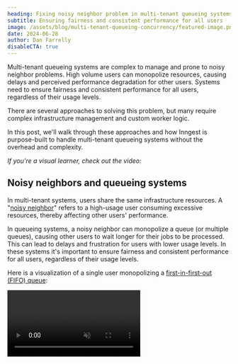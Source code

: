 ```yaml
---
heading: Fixing noisy neighbor problem in multi-tenant queueing systems
subtitle: Ensuring fairness and consistent performance for all users
image: /assets/blog/multi-tenant-queueing-concurrency/featured-image.png
date: 2024-06-28
author: Dan Farrelly
disableCTA: true
---
```


Multi-tenant queueing systems are complex to manage and prone to noisy neighbor problems. High volume users can monopolize resources, causing delays and perceived performance degradation for other users. Systems need to ensure fairness and consistent performance for all users, regardless of their usage levels.

There are several approaches to solving this problem, but many require complex infrastructure management and custom worker logic.

In this post, we'll walk through these approaches and how Inngest is purpose-built to handle multi-tenant queueing systems without the overhead and complexity.

_If you're a visual learner, check out the video:_

<YouTube id="uoXqqMkuiP0" height={300}/>


## Noisy neighbors and queueing systems

In multi-tenant systems, users share the same infrastructure resources. A "[noisy neighbor](https://learn.microsoft.com/en-us/azure/architecture/antipatterns/noisy-neighbor/noisy-neighbor)" refers to a high-usage user consuming excessive resources, thereby affecting other users' performance.

In queueing systems, a noisy neighbor can monopolize a queue (or multiple queues), causing other users to wait longer for their jobs to be processed. This can lead to delays and frustration for users with lower usage levels. In these systems it's important to ensure fairness and consistent performance for all users, regardless of their usage levels.

Here is a visualization of a single user monopolizing a [first-in-first-out (FIFO) queue](https://en.wikipedia.org/wiki/FIFO_(computing_and_electronics)):

<video controls autoPlay loop muted src="/assets/blog/multi-tenant-queueing-concurrency/noisy-neighbor.mp4" />

As we can see in this visualization, the high-usage user is causing delays for other users.

## Ensuring fairness in multi-tenant systems

The goal in building multi-tenant systems is to provide a fair and consistent experience for all users. Without considering fairness, users may confuse slow processing times with poor system performance.

Here is a visualization of a fair queueing system where each user receives equal processing time:

<video controls autoPlay loop muted src="/assets/blog/multi-tenant-queueing-concurrency/fairness-queue.mp4" />

### Achieving fairness - A queue per user

An ideal approach to fairness is to provide a queue per user. This way, each user's workloads are isolated, preventing any single user from affecting others.

<img src="/assets/blog/multi-tenant-queueing-concurrency/queue-per-user.png" alt="A visualization of a single queue fanning out into a queue per user" />

This approach introduces several challenges:

* **Infrastructure overhead and costs**: Creating and maintaining thousands of individual queues is cumbersome and potentially very expensive.
* **Worker complexity and performance**: Workers need to be designed to scan and pull from multiple queues intelligently to prioritize work effectively. It's not likely that you can afford a worker-per user at scale so workers need to be able to handle multiple queues and re-adjust as more users are added to your system. If not done well, this can lead to poor performance for all users.
* **Queue configuration and management**: Most traditional message queues require pre-configuring your queues either in infrastructure-as-code or programmatically. This may work for a small number of users, but it's not practical at scale. Additionally, you'll need some sort of state management to keep track of all these queues.
* **Hybrid of mutli- and single-tenant architecture**: Managing a queue per user represents a shift towards a single-tenant architecture which may be a significant departure from the existing architecture of your multi-tenant system. This can lead to additional architectural complexity which adds to overhead of the engineering team that is maintaining it.

### Alternative approaches - Priority queues

An alternative approach might be to use low/high priority queues. As usage increases for a particular user, they are moved to a lower priority queue. This approach can help to ensure that high-usage users don't monopolize resources.

<img src="/assets/blog/multi-tenant-queueing-concurrency/priority-queue.png" alt="A visualization of a priority queue that first determines the rate of jobs" />

This approach can be effective, but has other challenges:

* **Implementing rate limiting**: The system needs to track the rate of jobs for each user, for every queue. This is similar to API endpoint rate limiting, but requires additional infrastructure and logic to manage.
* **Shifting the problem to the low priority queue**: If a user is moved to a low priority queue, they may still flood that queue, causing delays for other users who just narrowly exceed the defined rate.
* **Fine-tuning the system for efficiency**: Rate limits and worker capacity for high and low priority queues will have to be tuned to ensure that the system is efficient and fair. This takes additional time and must be monitored and adjusted as usage patterns change.

## Inngest: Concurrency limits for each tenant

The Inngest platform has built-in support for easily defining concurrency limits that are automatically applied for each tenant.

Compared to approaches that have to combine queue infrastructure management, custom worker logic, and state management, Inngest manages all infrastructure and has embedded [_flow control_](/docs/guides/flow-control) logic within the queue itself. This allows your system to have the best of both worlds: the simplicity of a multi-tenant system with the fairness of a single-tenant system.

### How it works

Concurrency controls are defined within each Inngest function configuration in just a couple lines of code. Here's how it works:

* You define the concurrency `limit` in your function configuration.
* Specifying a concurrency `key` will apply this limit to _each unique value of the key_. This key can be anything relevant to your system, such as user ID, organization ID, email, workspace ID, etc.
* As new runs (aka _jobs_) are created, **Inngest dynamically creates a new queue for each unique key value**. The system internally handles the complexity of managing these queues, and consuming work efficiently off of each queue so you don't have to.

Let's take a look at some example code:

```ts multiTenantConcurrency.ts
export const multiTenantConcurrency = inngest.createFunction(
  {
    id: 'multi-tenant-concurrency',
    concurrency: [
      {
        limit: 1,
        // !mark(1:2)
        // Add a key to apply the concurrency limit to each unique user_slug
        key: 'event.data.user_slug',
      },
    ],
  },
  { event: 'demo/job.created' },
  async ({ event, step }) => {
    /* function logic omitted for example */
    return { status: 'success' };
  }
);
```

### Going further - Combining concurrency limits

Inngest allows you to "stack" or combine concurrency limits. This means you can limit the concurrent items for individual users while also setting a total concurrency limit for _all_ users. This provides a flexible way to manage resources. Let's take a look at a function that limits the concurrency to `5` per user, but also limits the total concurrency to `100`:

```ts combinedConcurrencyLimits.ts
export const combinedConcurrencyLimits = inngest.createFunction(
  {
    id: 'multi-tenant-concurrency-with-shared-limit',
    concurrency: [
      {
        // !mark(1:3)
        // Each unique user_slug has a concurrency limit of 5
        limit: 5,
        key: 'event.data.user_slug',
      },
      {
        // !mark(1:2)
        // Overall concurrency for all users is limited to 100
        limit: 100,
      },
    ],
  },
  { event: 'demo/job.created' },
  async ({ event, step }) => {
    /* function logic omitted for example */
    return { status: 'success' };
  }
);
```

### Further Flexibility

Beyond using keys and combining concurrency limits, for additional control within your system, you might also consider:

* **Setting concurrency limits that are shared across functions** - Concurrency limits can be shared across multiple functions by [specifying a `scope`](/docs/guides/concurrency#how-global-limits-work) which allows to combine limits across functions.
* **Combining with other flow control methods** - Inngest's concurrency limits can be combined with other methods like [throttling](/docs/guides/throttling) and [prioritization](/docs/guides/priority), giving you even more control over your system's workload management.

## Give it a try

Managing queues in multi-tenant systems can be complex, but with Inngest's built-in multi-tenant-aware concurrency controls, you can ensure a fair, efficient, and smooth experience in your applications. Learn more about how to implement concurrency limits in your functions by checking out the [Inngest Concurrency Documentation](/docs/guides/concurrency).